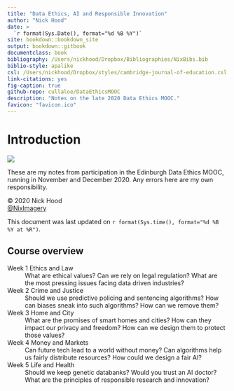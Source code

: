 ```yaml
---
title: "Data Ethics, AI and Responsible Innovation"
author: "Nick Hood"
date: >
  `r format(Sys.Date(), format="%d %B %Y")`
site: bookdown::bookdown_site
output: bookdown::gitbook
documentclass: book
bibliography: /Users/nickhood/Dropbox/Bibliographies/NixBibs.bib
biblio-style: apalike
csl: /Users/nickhood/Dropbox/styles/cambridge-journal-of-education.csl
link-citations: yes
fig-caption: true
github-repo: cullaloe/DataEthicsMOOC
description: "Notes on the late 2020 Data Ethics MOOC."
favicon: "favicon.ico"
---
```

# Introduction {-}

![](images/47090179264_be31ecde40_c.jpg)

These are my notes from participation in the Edinburgh Data Ethics MOOC, running in November and December 2020. Any errors here are my own responsibility.

&copy; 2020 Nick Hood  
[\@NixImagery](https://twitter.com/NixImagery)


This document was last updated on `r format(Sys.time(), format="%d %B %Y at %R")`.

## Course overview {-}

Week 1 Ethics and Law
: What are ethical values? Can we rely on legal regulation? What are the most pressing issues facing data driven industries?

Week 2 Crime and Justice
: Should we use predictive policing and sentencing algorithms? How can biases sneak into such algorithms? How can we remove them?

Week 3 Home and City
: What are the promises of smart homes and cities? How can they impact our privacy and freedom? How can we design them to protect those values?

Week 4 Money and Markets
: Can future tech lead to a world without money? Can algorithms help us fairly distribute resources? How could we design a fair AI?

Week 5 Life and Health
: Should we keep genetic databanks? Would you trust an AI doctor? What are the principles of responsible research and innovation?


